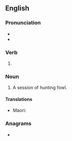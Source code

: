 ==English==

===Pronunciation===
* {{IPA|/ˈfaʊlɪŋ/|lang=en}}
* {{homophones|fouling|lang=en}}

===Verb===
{{head|en|present participle}}

# {{present participle of|fowl|lang=en|nocat=1}}

===Noun===
{{en-noun}}

# A session of hunting fowl.

====Translations====
{{trans-top|}}
* Maori: {{t|mi|mahi manu}}
{{trans-mid}}
{{trans-bottom}}

===Anagrams===
* {{anagrams|en|Wilfong|flowing|folwing|wolfing}}